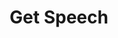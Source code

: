 ---
title: 'Get Speech'
description: 'Get speech from given text'
openapi: 'GET /awaaz/get_speech'
hideApiMarker: true
---